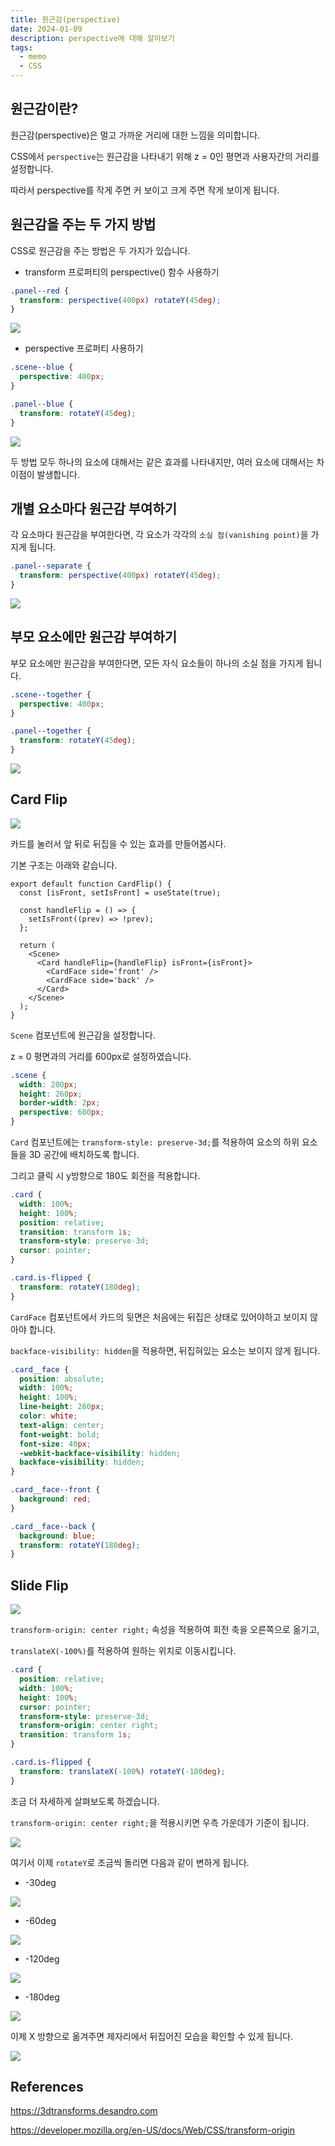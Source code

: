 ```yaml
---
title: 원근감(perspective)
date: 2024-01-09
description: perspective에 대해 알아보기
tags:
  - memo
  - CSS
---
```


## 원근감이란?

원근감(perspective)은 멀고 가까운 거리에 대한 느낌을 의미합니다.

CSS에서 `perspective`는 원근감을 나타내기 위해 z = 0인 평면과 사용자간의 거리를 설정합니다.

따라서 perspective를 작게 주면 커 보이고 크게 주면 작게 보이게 됩니다.

## 원근감을 주는 두 가지 방법

CSS로 원근감을 주는 방법은 두 가지가 있습니다.

- transform 프로퍼티의 perspective() 함수 사용하기

```css
.panel--red {
  transform: perspective(400px) rotateY(45deg);
}
```

![](/posts/20240109-perspective/red-1.png)

- perspective 프로퍼티 사용하기

```css
.scene--blue {
  perspective: 400px;
}

.panel--blue {
  transform: rotateY(45deg);
}
```

![](/posts/20240109-perspective/blue-1.png)

두 방법 모두 하나의 요소에 대해서는 같은 효과를 나타내지만, 여러 요소에 대해서는 차이점이 발생합니다.

## 개별 요소마다 원근감 부여하기

각 요소마다 원근감을 부여한다면, 각 요소가 각각의 `소실 점(vanishing point)`을 가지게 됩니다.

```css
.panel--separate {
  transform: perspective(400px) rotateY(45deg);
}
```

![](/posts/20240109-perspective/red-2.png)

## 부모 요소에만 원근감 부여하기

부모 요소에만 원근감을 부여한다면, 모든 자식 요소들이 하나의 소실 점을 가지게 됩니다.

```css
.scene--together {
  perspective: 400px;
}

.panel--together {
  transform: rotateY(45deg);
}
```

![](/posts/20240109-perspective/blue-2.png)

## Card Flip

![](/posts/20240109-perspective/flip.gif)

카드를 눌러서 앞 뒤로 뒤집을 수 있는 효과를 만들어봅시다.

기본 구조는 아래와 같습니다.

```tsx
export default function CardFlip() {
  const [isFront, setIsFront] = useState(true);

  const handleFlip = () => {
    setIsFront((prev) => !prev);
  };

  return (
    <Scene>
      <Card handleFlip={handleFlip} isFront={isFront}>
        <CardFace side='front' />
        <CardFace side='back' />
      </Card>
    </Scene>
  );
}
```

`Scene` 컴포넌트에 원근감을 설정합니다.

z = 0 평면과의 거리를 600px로 설정하였습니다.

```css
.scene {
  width: 200px;
  height: 260px;
  border-width: 2px;
  perspective: 600px;
}
```

`Card` 컴포넌트에는 `transform-style: preserve-3d;`를 적용하여 요소의 하위 요소들을 3D 공간에 배치하도록 합니다.

그리고 클릭 시 y방향으로 180도 회전을 적용합니다.

```css
.card {
  width: 100%;
  height: 100%;
  position: relative;
  transition: transform 1s;
  transform-style: preserve-3d;
  cursor: pointer;
}

.card.is-flipped {
  transform: rotateY(180deg);
}
```

`CardFace` 컴포넌트에서 카드의 뒷면은 처음에는 뒤집은 상태로 있어야하고 보이지 않아야 합니다.

`backface-visibility: hidden`을 적용하면, 뒤집혀있는 요소는 보이지 않게 됩니다.

```css
.card__face {
  position: absolute;
  width: 100%;
  height: 100%;
  line-height: 260px;
  color: white;
  text-align: center;
  font-weight: bold;
  font-size: 40px;
  -webkit-backface-visibility: hidden;
  backface-visibility: hidden;
}

.card__face--front {
  background: red;
}

.card__face--back {
  background: blue;
  transform: rotateY(180deg);
}
```

## Slide Flip

![](/posts/20240109-perspective/slide.gif)

`transform-origin: center right;` 속성을 적용하여 회전 축을 오른쪽으로 옮기고,

`translateX(-100%)`를 적용하여 원하는 위치로 이동시킵니다.

```css {7, 12}
.card {
  position: relative;
  width: 100%;
  height: 100%;
  cursor: pointer;
  transform-style: preserve-3d;
  transform-origin: center right;
  transition: transform 1s;
}

.card.is-flipped {
  transform: translateX(-100%) rotateY(-180deg);
}
```

조금 더 자세하게 살펴보도록 하겠습니다.

`transform-origin: center right;`을 적용시키면 우측 가운데가 기준이 됩니다.

![](/posts/20240109-perspective/ex-1.png)

여기서 이제 `rotateY`로 조금씩 돌리면 다음과 같이 변하게 됩니다.

- -30deg

![](/posts/20240109-perspective/ex-2.png)

- -60deg

![](/posts/20240109-perspective/ex-3.png)

- -120deg

![](/posts/20240109-perspective/ex-4.png)

- -180deg

![](/posts/20240109-perspective/ex-5.png)

이제 X 방향으로 옮겨주면 제자리에서 뒤집어진 모습을 확인할 수 있게 됩니다.

![](/posts/20240109-perspective/ex-6.png)

## References

https://3dtransforms.desandro.com

https://developer.mozilla.org/en-US/docs/Web/CSS/transform-origin
